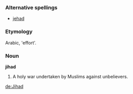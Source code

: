===Alternative spellings===
*[[jehad]]

===Etymology===
Arabic, 'effort'.

===Noun===
'''jihad'''
# A holy war undertaken by Muslims against unbelievers.

[[de:Jihad]]
